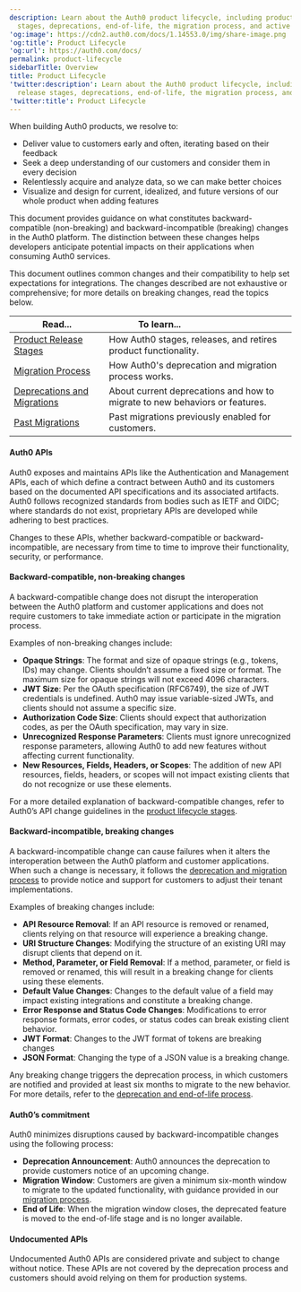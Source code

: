 ```yaml
---
description: Learn about the Auth0 product lifecycle, including product release
  stages, deprecations, end-of-life, the migration process, and active migrations.
'og:image': https://cdn2.auth0.com/docs/1.14553.0/img/share-image.png
'og:title': Product Lifecycle
'og:url': https://auth0.com/docs/
permalink: product-lifecycle
sidebarTitle: Overview
title: Product Lifecycle
'twitter:description': Learn about the Auth0 product lifecycle, including product
  release stages, deprecations, end-of-life, the migration process, and active migrations.
'twitter:title': Product Lifecycle
---
```

When building Auth0 products, we resolve to:

* Deliver value to customers early and often, iterating based on their feedback
* Seek a deep understanding of our customers and consider them in every decision
* Relentlessly acquire and analyze data, so we can make better choices
* Visualize and design for current, idealized, and future versions of our whole product when adding features

This document provides guidance on what constitutes backward-compatible (non-breaking) and backward-incompatible (breaking) changes in the Auth0 platform. The distinction between these changes helps developers anticipate potential impacts on their applications when consuming Auth0 services.

This document outlines common changes and their compatibility to help set expectations for integrations. The changes described are not exhaustive or comprehensive; for more details on breaking changes, read the topics below.

<table class="table"><thead>
<tr>
<th><strong>Read...</strong></th>
<th><strong>To learn...</strong>                                </th>
</tr>
</thead>
<tbody>
<tr>
<td><a href="/docs/troubleshoot/product-lifecycle/product-release-stages">Product Release Stages</a></td>
<td>How Auth0 stages, releases, and retires product functionality.</td>
</tr>
<tr>
<td><a href="/docs/troubleshoot/product-lifecycle/migration-process">Migration Process</a></td>
<td>How Auth0's deprecation and migration process works.</td>
</tr>
<tr>
<td><a href="/docs/troubleshoot/product-lifecycle/deprecations-and-migrations">Deprecations and Migrations</a></td>
<td>About current deprecations and how to migrate to new behaviors or features.</td>
</tr>
<tr>
<td><a href="/docs/troubleshoot/product-lifecycle/past-migrations">Past Migrations</a></td>
<td>Past migrations previously enabled for customers.</td>
</tr>
</tbody>
</table>

#### Auth0 APIs

Auth0 exposes and maintains APIs like the Authentication and Management APIs, each of which define a contract between Auth0 and its customers based on the documented API specifications and its associated artifacts. Auth0 follows recognized standards from bodies such as IETF and OIDC; where standards do not exist, proprietary APIs are developed while adhering to best practices.

Changes to these APIs, whether backward-compatible or backward-incompatible, are necessary from time to time to improve their functionality, security, or performance.

#### Backward-compatible, non-breaking changes

A backward-compatible change does not disrupt the interoperation between the Auth0 platform and customer applications and does not require customers to take immediate action or participate in the migration process.

Examples of non-breaking changes include:

* **Opaque Strings**: The format and size of opaque strings (e.g., tokens, IDs) may change. Clients shouldn’t assume a fixed size or format. The maximum size for opaque strings will not exceed 4096 characters.
* **<Tooltip tip="JSON Web Token (JWT): Standard ID Token format (and often Access Token format) used to represent claims securely between two parties." cta="View Glossary" href="/docs/glossary?term=JWT">JWT</Tooltip> Size**: Per the <Tooltip tip="JSON Web Token (JWT): Standard ID Token format (and often Access Token format) used to represent claims securely between two parties." cta="View Glossary" href="/docs/glossary?term=OAuth">OAuth</Tooltip> specification (RFC6749), the size of JWT credentials is undefined. Auth0 may issue variable-sized JWTs, and clients should not assume a specific size.
* **Authorization Code Size**: Clients should expect that authorization codes, as per the OAuth specification, may vary in size.
* **Unrecognized Response Parameters**: Clients must ignore unrecognized response parameters, allowing Auth0 to add new features without affecting current functionality.
* **New Resources, Fields, Headers, or Scopes**: The addition of new API resources, fields, headers, or scopes will not impact existing clients that do not recognize or use these elements.

For a more detailed explanation of backward-compatible changes, refer to Auth0’s API change guidelines in the [product lifecycle stages](/docs/troubleshoot/product-lifecycle/product-release-stages).

#### Backward-incompatible, breaking changes

A backward-incompatible change can cause failures when it alters the interoperation between the Auth0 platform and customer applications. When such a change is necessary, it follows the [deprecation and migration process](/docs/troubleshoot/product-lifecycle/deprecations-and-migrations) to provide notice and support for customers to adjust their tenant implementations.

Examples of breaking changes include:

* **API Resource Removal**: If an API resource is removed or renamed, clients relying on that resource will experience a breaking change.
* **URI Structure Changes**: Modifying the structure of an existing URI may disrupt clients that depend on it.
* **Method, Parameter, or Field Removal**: If a method, parameter, or field is removed or renamed, this will result in a breaking change for clients using these elements.
* **Default Value Changes**: Changes to the default value of a field may impact existing integrations and constitute a breaking change.
* **Error Response and Status Code Changes**: Modifications to error response formats, error codes, or status codes can break existing client behavior.
* **JWT Format**: Changes to the JWT format of tokens are breaking changes
* **JSON Format**: Changing the type of a JSON value is a breaking change.

Any breaking change triggers the deprecation process, in which customers are notified and provided at least six months to migrate to the new behavior. For more details, refer to the [deprecation and end-of-life process](/docs/troubleshoot/product-lifecycle/deprecations-and-migrations).

#### Auth0’s commitment

Auth0 minimizes disruptions caused by backward-incompatible changes using the following process:

* **Deprecation Announcement**: Auth0 announces the deprecation to provide customers notice of an upcoming change.
* **Migration Window**: Customers are given a minimum six-month window to migrate to the updated functionality, with guidance provided in our [migration process](/docs/troubleshoot/product-lifecycle/migration-process).
* **End of Life**: When the migration window closes, the deprecated feature is moved to the end-of-life stage and is no longer available.

#### Undocumented APIs

Undocumented Auth0 APIs are considered private and subject to change without notice. These APIs are not covered by the deprecation process and customers should avoid relying on them for production systems.